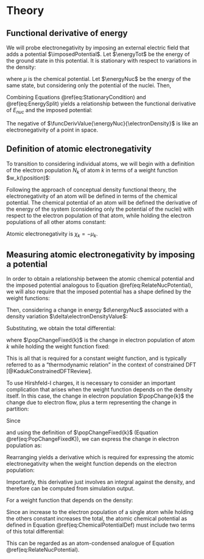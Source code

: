 # Theory

## Functional derivative of energy

We will probe electronegativity by imposing an external electric field that adds a potential $\imposedPotential$.
Let $\energyTot$ be the energy of the ground state in this potential.
It is stationary with respect to variations in the density:

\begin{equation}
  \funcDerivValue{\energyTot}{\electronDensity} = \mu
  (\#eq:StationaryCondition)
\end{equation}

where $\mu$ is the chemical potential.
Let $\energyNuc$ be the energy of the same state, but considering only the potential of the nuclei.
Then,

\begin{equation}
  \funcDerivValue{\energyTot}{\electronDensity}
    = \funcDerivValue{\energyNuc}{\electronDensity} + \imposedPotentialValue
  (\#eq:EnergySplit)
\end{equation}

Combining Equations \@ref(eq:StationaryCondition) and \@ref(eq:EnergySplit) yields a relationship between the functional derivative of $E_{nuc}$ and the imposed potential:

\begin{equation}
  \funcDerivValue{\energyNuc}{\electronDensity}
    = \mu - \imposedPotentialValue
  (\#eq:RelateNucPotential)
\end{equation}

The negative of $\funcDerivValue{\energyNuc}{\electronDensity}$ is like an electronegativity of a point in space.

## Definition of atomic electronegativity

To transition to considering individual atoms, we will begin with a definition of the electron population $N_k$ of atom $k$ in terms of a weight function $w_k(\position)$:

\begin{equation}
  N_k = \spaceIntegral{w_k(\position) \electronDensityValue}
  (\#eq:AtomicPopulation)
\end{equation}

Following the approach of conceptual density functional theory, the electronegativity of an atom will be defined in terms of the chemical potential.
The chemical potential of an atom will be defined the derivative of the energy of the system (considering only the potential of the nuclei) with respect to the electron population of that atom, while holding the electron populations of all other atoms constant:

\begin{equation}
  \mu_k
    = \constDeriv{\energyNuc}{N_k}{N_1,\cdots,N_{k-1},N_{k+1},\cdots}
  (\#eq:ChemicalPotentialDef)
\end{equation}

Atomic electronegativity is $\chi_k = - \mu_k$.

## Measuring atomic electronegativity by imposing a potential

In order to obtain a relationship between the atomic chemical potential and the imposed potential analogous to Equation \@ref(eq:RelateNucPotential), we will also require that the imposed potential has a shape defined by the weight functions:

\begin{equation}
  \imposedPotentialValue
    = \sum_{k} \lambda_k w_k(\position)
  (\#eq:ImposedPotential)
\end{equation}

Then, considering a change in energy $d\energyNuc$ associated with a density variation $\delta\electronDensityValue$:

\begin{equation}
  d\energyNuc
    = \spaceIntegral{\funcDerivValue{\energyNuc}{\electronDensity} \delta\electronDensityValue}
  (\#eq:EnergyNucVariation)
\end{equation}

Substituting, we obtain the total differential:

\begin{equation}
  d\energyNuc
    = \mu dN
      + \sum_{k}(-\lambda_k) \popChangeFixed{k}
  (\#eq:ThermoRelationConstant)
\end{equation}

where $\popChangeFixed{k}$ is the change in electron population of atom $k$ while holding the weight function fixed:

\begin{equation}
  \popChangeFixed{k}
    = \spaceIntegral{w_k(\position) \delta\electronDensityValue}
  (\#eq:PopChangeFixedK)
\end{equation}

This is all that is required for a constant weight function, and is typically referred to as a "thermodynamic relation" in the context of constrained DFT [@KadukConstrainedDFTReview].

To use Hirshfeld-I charges, it is necessary to consider an important complication that arises when the weight function depends on the density itself.
In this case, the change in electron population $\popChange{k}$ the change due to electron flow, plus a term representing the change in partition:

\begin{equation}
  \popChange{k}
    = \spaceIntegral{w_k(\position)\delta\electronDensityValue}
      + \spaceIntegral{\delta w_k(\position)\electronDensityValue}
  (\#eq:PopChangeFullK)
\end{equation}

Since

\begin{equation}
  \delta w_k(\position)
    = \partDeriv{w_k}{N_k}(\position)\popChange{k}
  (\#eq:DeltaWk)
\end{equation}

and using the definition of $\popChangeFixed{k}$ (Equation \@ref(eq:PopChangeFixedK)), we can express the change in electron population as:

\begin{equation}
  \popChange{k}
    = \popChange{k} \spaceIntegral{\partDeriv{w_k}{N_k}(\position)\electronDensityValue}
      + \popChangeFixed{k}
  (\#eq:PopChangeSum)
\end{equation}

Rearranging yields a derivative which is required for expressing the atomic electronegativity when the weight function depends on the electron population:

\begin{equation}
  \correctionFactorPop{k}
    = 1
      - \spaceIntegral{\partDeriv{w_k(\position)}{N_k}\electronDensityValue}
  (\#eq:PopCorrFactor)
\end{equation}

Importantly, this derivative just involves an integral against the density, and therefore can be computed from simulation output.

For a weight function that depends on the density:

\begin{equation}
  d\energyNuc
    = \mu dN
      + \sum_{k}(-\lambda_k) \correctionFactorPop{k} \popChange{k}
  (\#eq:ThermoRelationDensity)
\end{equation}

Since an increase to the electron population of a single atom while holding the others constant increases the total, the atomic chemical potential as defined in Equation \@ref(eq:ChemicalPotentialDef) must include two terms of this total differential:

\begin{equation}
  \mu_k
    = \mu
      - \lambda_k \correctionFactorPop{k}
  (\#eq:MuK)
\end{equation}

This can be regarded as an atom-condensed analogue of Equation \@ref(eq:RelateNucPotential).
